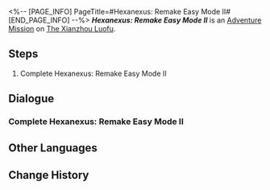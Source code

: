 <%-- [PAGE_INFO]
PageTitle=#Hexanexus: Remake Easy Mode II#
[END_PAGE_INFO] --%>
{{Stub|Dialogue.}}
{{Mission Infobox
|id            = 8025217
|title         = 
|image         = <!--Mission Hexanexus Remake Easy Mode II.png-->
|type          = Adventure
|event_name    = 
|chapter       = 
|requirements  = {{subst:void|<!--Unknown: {"Type":"Manual"}-->}}
|summary       = <!--official mission summary from Fate's Atlas-->
|characters    = Trailblazer
|startLocation = [[The Xianzhou Luofu]] - [[The Shackling Prison]]
|world         = The Xianzhou Luofu
|area          = The Shackling Prison
|prev          = 
|next          = 
|rewards       = 
}}
'''''Hexanexus: Remake Easy Mode II''''' is an [[Adventure Mission]] on [[The Xianzhou Luofu]].

==Steps==
# Complete Hexanexus: Remake Easy Mode II

<!--
==Gameplay Notes==

--><!--
==Trial Character==

-->
==Dialogue==
{{Stub Dialogue}}
===Complete Hexanexus: Remake Easy Mode II{{subst:void|<!--802521701-->}}===
{{Mission Description|type=adventure|location=The Shackling Prison|Complete Hexanexus: Remake Easy Mode II}}
{{Dialogue Start}}
:{{tx}}
{{Dialogue End}}

==Other Languages==
{{Other Languages
|en   = Hexanexus: Remake Easy Mode II
|zhs  = 「枘凿六合•Remake」简单模式II
|zht  = 「枘鑿六合•Remake」簡單模式II
|ja   = 「枘構立方・リメイク」難易度・簡単II
|ko   = 「모순된 결합체•Remake」 쉬움 모드 II
|es   = Hexanexus: Reedición: modo fácil&nbsp;II
|fr   = Mode facile II de l'Hexanexus V2
|ru   = Гексанексус: Remake - Простой режим II
|th   = Hexanexus: Remake โหมดง่าย II
|vi   = "Khối Lục Giác - Remake" Chế Độ Dễ II
|de   = Hexanexus: Remake – Leichter Modus II
|id   = "Hexanexus: Remake" Mode Gampang II
|pt   = Hexanexus: Remake - Modo Fácil II
}}

==Change History==
{{Change History|2.5}}
